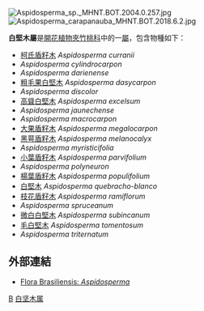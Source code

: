 {{Automatic Taxobox
| taxon = Aspidosperma
| authority = [[卡爾·馮·馬齊烏斯|Mart.]] & [[約瑟夫·格哈德·楚卡里尼|Zucc.]]
|image = Aspidosperma quebracho-blanco.jpg
|image_caption = [[白堅木|白堅木]]
|subdivision_ranks = [[物種|物種]]
|subdivision = 見文中
}}
[[File:Aspidosperma_sp._MHNT.BOT.2004.0.257.jpg|thumb]]
[[File:Aspidosperma_carapanauba_MHNT.BOT.2018.6.2.jpg|thumb]]

'''白堅木屬'''是[[開花植物|開花植物]][[夾竹桃科|夾竹桃科]]中的一[[屬_(生物)|屬]]，包含物種如下：

*[[柯氏盾籽木|柯氏盾籽木]] ''Aspidosperma curranii''
*''Aspidosperma cylindrocarpon''
*''Aspidosperma darienense''
*[[粗毛果白堅木|粗毛果白堅木]] ''Aspidosperma dasycarpon''
*''Aspidosperma discolor''
*[[高聳白堅木|高聳白堅木]] ''Aspidosperma excelsum''
*''Aspidosperma jaunechense''
*''Aspidosperma macrocarpon''
*[[大果盾籽木|大果盾籽木]] ''Aspidosperma megalocarpon''
*[[黑萼盾籽木|黑萼盾籽木]] ''Aspidosperma melanocalyx''
*''Aspidosperma myristicifolia''
*[[小葉盾籽木|小葉盾籽木]] ''Aspidosperma parvifolium''
*''Aspidosperma polyneuron''
*[[楊葉盾籽木|楊葉盾籽木]] ''Aspidosperma populifolium''
*[[白堅木|白堅木]] ''Aspidosperma quebracho-blanco''
*[[枝花盾籽木|枝花盾籽木]] ''Aspidosperma ramiflorum''
*''Aspidosperma spruceanum''
*[[微白白堅木|微白白堅木]] ''Aspidosperma subincanum''
*[[毛白堅木|毛白堅木]] ''Aspidosperma tomentosum''
*''Aspidosperma triternatum''

==外部連結==
*{{pt icon}} [http://florabrasiliensis.cria.org.br/search?taxon_id=30 Flora Brasiliensis: ''Aspidosperma''] {{Wayback|url=http://florabrasiliensis.cria.org.br/search?taxon_id=30 |date=20200715093233 }}
{{Taxonbar}}
[[分類:夾竹桃科|B]]
[[分類:白坚木属|]]